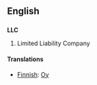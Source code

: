 ==English==
==={{initialism}}===
'''LLC'''

#Limited Liability Company

====Translations====
 
*[[Finnish]]: [[Oy]]